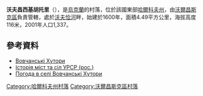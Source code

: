 {{coord|50|17|59|N|37|1|54|E|scale:100000_region:UA|display=title}}

'''沃夫昌西基胡托里'''（{{lang-uk|Вовчанські Хутори}}），是[[烏克蘭|烏克蘭]]的村落，位於該國東部[[哈爾科夫州|哈爾科夫州]]，由[[沃爾昌斯克區|沃爾昌斯克區]]負責管轄，處於[[沃夫恰河_(北頓涅茨河支流)|沃夫恰河]]畔，始建於1600年，面積4.49平方公里，海拔高度116米，2001年人口1,337。

==參考資料==
* [http://w1.c1.rada.gov.ua/pls/z7502/A005?rdat1=13.09.2011&rf7571=32739 Вовчанські Хутори]
* [https://web.archive.org/web/20111115201240/http://www.igsu.org.ua/Harkovskja.obl/Volczanskij.rajon/Volczanskie_Hutora.html Історія міст та сіл УРСР (рос.)]
* [http://weather.in.ua/ua/har'kovskaja/4214 Погода в селі Вовчанські Хутори] {{Wayback|url=http://weather.in.ua/ua/har%27kovskaja/4214 |date=20160323022636 }}

{{DEFAULTSORT:Вовчанські Хутори}}
[[Category:哈爾科夫州村落|Category:哈爾科夫州村落]]
[[Category:沃爾昌斯克區村落|Category:沃爾昌斯克區村落]]


{{Kharkiv-geo-stub}}